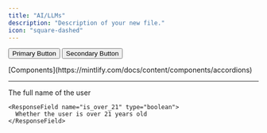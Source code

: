 ```yaml
---
title: "AI/LLMs"
description: "Description of your new file."
icon: "square-dashed"
---
```


<button class="btn btn-primary">Primary Button</button>
<button class="btn btn-secondary">Secondary Button</button>

<Accordion title="Test Accordion">
  [Components](https://mintlify.com/docs/content/components/accordions)
</Accordion>

***

<ResponseField name="user" type="User Object">
  <Expandable title="Expandable Example">
    <ResponseField name="full_name" type="string">
      The full name of the user
    </ResponseField>

    <ResponseField name="is_over_21" type="boolean">
      Whether the user is over 21 years old
    </ResponseField>
  </Expandable>
</ResponseField>